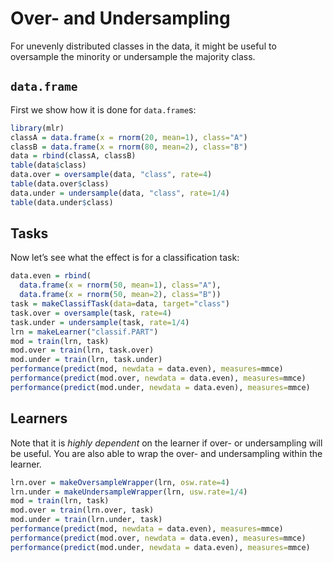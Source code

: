 Over- and Undersampling
=======================

For unevenly distributed classes in the data, it might be useful to oversample
the minority or undersample the majority class.

``data.frame``
--------------

First we show how it is done for `data.frame`s:

```r
library(mlr)
classA = data.frame(x = rnorm(20, mean=1), class="A")
classB = data.frame(x = rnorm(80, mean=2), class="B")
data = rbind(classA, classB)
table(data$class)
data.over = oversample(data, "class", rate=4)
table(data.over$class)
data.under = undersample(data, "class", rate=1/4)
table(data.under$class)
```

Tasks
-----

Now let's see what the effect is for a classification task:
```r
data.even = rbind(
  data.frame(x = rnorm(50, mean=1), class="A"),
  data.frame(x = rnorm(50, mean=2), class="B"))
task = makeClassifTask(data=data, target="class")
task.over = oversample(task, rate=4)
task.under = undersample(task, rate=1/4)
lrn = makeLearner("classif.PART")
mod = train(lrn, task)
mod.over = train(lrn, task.over)
mod.under = train(lrn, task.under)
performance(predict(mod, newdata = data.even), measures=mmce)
performance(predict(mod.over, newdata = data.even), measures=mmce)
performance(predict(mod.under, newdata = data.even), measures=mmce)
```

Learners
--------

Note that it is _highly dependent_ on the learner if over- or undersampling will
be useful. You are also able to wrap the over- and undersampling within the learner.
```r
lrn.over = makeOversampleWrapper(lrn, osw.rate=4)
lrn.under = makeUndersampleWrapper(lrn, usw.rate=1/4)
mod = train(lrn, task)
mod.over = train(lrn.over, task)
mod.under = train(lrn.under, task)
performance(predict(mod, newdata = data.even), measures=mmce)
performance(predict(mod.over, newdata = data.even), measures=mmce)
performance(predict(mod.under, newdata = data.even), measures=mmce)
```
